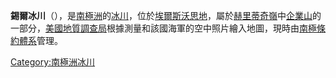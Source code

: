 {{coord|79|53|S|81|50|W|display=title}}

'''錫爾冰川'''（{{lang-en|Seal Glacier}}），是[[南極洲|南極洲]]的[[冰川|冰川]]，位於[[埃爾斯沃思地|埃爾斯沃思地]]，屬於[[赫里蒂奇嶺|赫里蒂奇嶺]]中[[企業山|企業山]]的一部分，[[美國地質調查局|美國地質調查局]]根據測量和該國海軍的空中照片繪入地圖，現時由[[南極條約體系|南極條約體系]]管理。

{{DEFAULTSORT:Seal Glacier}}
[[Category:南極洲冰川|Category:南極洲冰川]]


{{EllsworthLand-geo-stub}}